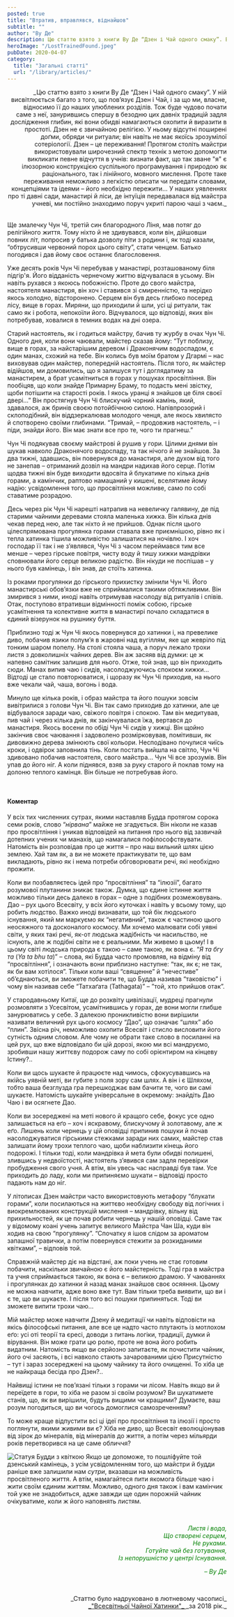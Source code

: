 ```yaml
---
posted: true
title: "Втратив, вправлявся, віднайшов"
subtitle: ""
author: "Ву Де"
description: Цю статтю взято з книги Ву Де “Дзен і Чай одного смаку”. В ній висвітлюється багато з того, що пов’язує Дзен і Чай, і за що ми, власне, відносимо її до наших улюблених розділів...
heroImage: "/LostTrainedFound.jpeg"
pubDate: 2020-04-07
category: 
  title: "Загальні статті"
  url: "/library/articles/"
---
```



<p align="right" style="text-wrap: balance; margin-bottom: 2rem;">_Цю статтю взято з книги Ву Де “Дзен і Чай одного смаку”. У ній висвітлюється багато з того, що пов’язує Дзен і Чай, і за що ми, власне, відносимо її до наших улюблених розділів. Тож буде чудово почати саме з неї, занурившись спершу в безодню цих давніх традицій задля дослідження глибин, які вони обидві намагаються охопити й виразити в простоті. Дзен не є звичайною релігією. У ньому відсутні поширені доґми, обряди чи ритуали; він навіть не має якоїсь зрозумілої сотеріології. Дзен – це переживання! Протягом століть майстри використовували широчезний спектр технік з метою допомогти викликати певне відчуття в учнів: визнати факт, що так зване "я" є ілюзорною конструкцією суспільного програмування і природою як раціонального, так і лінійного, мовного мислення. Проте таке переживання неможливо з легкістю описати чи передати словами, концепціями та ідеями – його необхідно пережити... У наших уявленнях про ті давні сади, манастирі й ліси, де інтуїція передавалася від майстра учневі, ми постійно знаходимо поруч укриті парою чаші з чаєм._</p>

Ще змалечку Чун Чі, третій син благородного Ліня, мав потяг до релігійного життя. Тому ніхто й не здивувався, коли він, дійшовши повних літ, попросив у батька дозволу піти з родини і, як тоді казали, “обтрусивши червоний порох цього світу”, стати ченцем. Батько погодився і дав йому своє останнє благословення.

Уже десять років Чун Чі перебував у манастирі, розташованому біля підгір'я. Його відданість чернечому життю відчувалася в усьому. Він навіть рухався з якоюсь побожністю. Проте до свого майстра, настоятеля манастиря, він хоч і ставився зі смиренністю, та нерідко якось холодно, відсторонено. Серцем він був десь глибоко посеред лісу, вище в горах. Миряни, що приходили й шли, усі ці ритуали, так само як і робота, непокоїли його. Відчувалося, що відповіді, яких він потребував, ховалися в темних водах на дні озера.

Старий настоятель, як і годиться майстру, бачив ту журбу в очах Чун Чі. Одного дня, коли вони чаювали, майстер сказав йому: “Тут поблизу, вище в горах, за найстарішим деревом і Драконячим водоспадом, є один манах, схожий на тебе. Він колись був моїм братом у Дгармі – нас виховував один майстер, попередній настоятель. Після того, як майстер відійшов, ми домовились, що я залишуся тут і доглядатиму за манастирем, а брат усамітниться в горах у пошуках просвітління. Він пообіцяв, що коли знайде Примарну Браму, то подасть мені звістку, щоби потішити на старості років. І якось уранці я знайшов це біля своєї двері…” Він простягнув Чун Чі блискучий чорний камінь, який, здавалося, аж бринів своєю потойбічною силою. Напівпрозорий і склоподібний, він віддзеркалював молодого ченця, але якось хвилясто й спотворено своїми глибинами. “Тримай, – продовжив настоятель, – і піди, знайди його. Він має знати все про те, чого ти прагнеш.”

Чун Чі подякував своєму майстрові й рушив у гори. Цілими днями він шукав навколо Драконячого водоспаду, та так нічого й не знайшов. За два тижні, здавшись, він повернувся до манастиря, але духом від того не занепав – отриманий дозвіл на мандри надихав його серце. Потім щодва тижні він буде виходити вдосвіта й блукатиме по кілька днів горами, а камінчик, раптово намацаний у кишені, вселятиме йому надію: усвідомлення того, що просвітління можливе, само по собі ставатиме розрадою.

Десь через рік Чун Чі нарешті натрапив на невеличку галявину, де під старими чайними деревами стояла маленька хижка. Він кілька днів чекав перед нею, але так ніхто й не прийшов. Однак після цього цілеспрямована прогулянка горами ставала вже приємнішою, рівно як і тепла хатинка тішила можливістю залишатися на ночівлю. І хоч господар її так і не з’являвся, Чун Чі з часом переймався тим все менше – через гірське повітря, чисту воду й тишу хижки мандрівки сповнювали його серце великою радістю. Він нікуди не поспішав – у нього був камінець, і він знав, де стоїть хатинка.

Із роками прогулянки до гірського прихистку змінили Чун Чі. Його манастирські обов’язки вже не сприймалися такими обтяжливими. Він змирився з ними, иноді навіть отримував насолоду від ритуалів і співів. Отак, поступово втративши відмінності поміж собою, гірське усамітнення та колективне життя в манастирі почало складатися в єдиний візерунок на рушнику буття.

Приблизно тоді ж Чун Чі якось повернувся до хатинки і, на превелике диво, побачив язики полум’я в жаровні над вугіллям, яке ще жевріло під тонким шаром попелу. На столі стояла чаша, а поруч лежало трохи листя з довколишніх чайних дерев. Він аж засяяв від думки: це ж напевно самітник залишив для нього. Отже, той знав, що він приходить сюди. Манах випив чаю і сидів, насолоджуючись спокоєм хижки… Відтоді це стало повторюватися, і щоразу як Чун Чі приходив, на нього вже чекали чай, чаша, вогонь і вода.

Минуло ще кілька років, і образ майстра та його пошуки зовсім вивітрилися з голови Чун Чі. Він так само приходив до хатинки, але це відбувалося заради чаю, свіжого повітря і спокою. Там він медитував, пив чай і через кілька днів, як закінчувалася їжа, вертався до манастиря. Якось восени по обіді Чун Чі сидів у хижці. Він щойно закінчив своє чаювання і задоволено розмірковував, помітивши, як дивовижно дерева змінюють свої кольори. Несподівано почулися чиїсь кроки, і одвірок заповнила тінь. Коли постать вийшла на світло, Чун Чі здивовано побачив настоятеля, свого майстра… Чун Чі все зрозумів. Він упав до його ніг. А коли піднявся, взяв за руку старого й поклав тому на долоню теплого камінця. Він більше не потребував його.

<p>&nbsp;</p>

#### Коментар
У всіх тих численних сутрах, якими наставляв Будда протягом сорока семи років, слово “_нірвана_” майже не згадується. Він ніколи не казав про просвітління і уникав відповідей на питання про нього від зазвичай дотепних учених чи манахів, що намагалися пофілософствувати. Натомість він розповідав про це життя – про наш вильний шлях цією землею. Хай там як, а ви не можете практикувати те, що вам викладають, рівно як і нема потреби обговорювати речі, які необхідно прожити.

Коли ви позбавляєтесь ідей про “просвітління” та “ілюзії”, багато розумової плутанини зникає також. Думка, що єдине істинне життя можливо тільки десь далеко в горах – одне з подібних розмежовувань. Дао – рух цього Всесвіту, у всіх його куточках і навіть у всьому тому, що робить людство. Важко иноді визнавати, що той бік людського існування, який ми маркуємо як “негативний”, також є частиною цього неосяжного та досконалого космосу. Ми хочемо малювати собі уявні світи, у яких такі речі, як-от людська жадібність чи насильство, не існують, але ж подібні світи не є реальними. Ми живемо в цьому! І в цьому світі людська природа є такою – саме такою, як вона є. “_Я та бгу та_ (_Ya ta bhu ta_)” – слова, які Будда часто промовляв, на відміну від “просвітління”, і означають вони приблизно наступне: “так, як є; не так, як би вам хотілося”. Тільки коли ваші “священне” й “нечестиве” об’єднаються, ви зможете побачити те, що Будда називав “таковістю” і чому він називав себе “Татхаґата (Tathagata)” – ”той, хто прийшов отак”.

У стародавньому Китаї, ще до розквіту цивілізації, мудреці прагнули розмовляти з Усесвітом, усамітнившись у горах, де вони могли глибше занурюватись у себе. З далекою проникливістю вони вирішили називати величний рух цього космосу “Дао”, що означає “шлях” або “плин”. Звісна річ, неможливо охопити Всесвіт і стисло висловити його сутність одним словом. Але чому не обрати таке слово в посиланні на цей рух, що вже відповідало би цій дорозі, якою ми всі мандруємо, зробивши нашу життєву подорож саму по собі орієнтиром на кінцеву Істину?..

Коли ви щось шукаєте й працюєте над чимось, сфокусувавшись на якійсь уявній меті, ви губите з поля зору сам шлях. А він і є Шляхом, тобто ваша безглузда гра перешкоджає вам бачити те, чого ви самі шукаєте. Натомість шукайте універсальне в окремому: знайдіть Дао Чаю і ви осягнете Дао.

Коли ви зосереджені на меті нового й кращого себе, фокус усе одно залишається на еґо – хоч і яскравому, блискучому й золотавому, але ж еґо. Лишень коли чернець у цій оповідці припинив пошуки й почав насолоджуватися гірськими стежками заради них самих, майстер став залишати йому трохи теплого чаю, щоби наблизити кінець його подорожі. І тільки тоді, коли мандрівка й мета були обидві полишені, злившись у недвоїстості, настоятель з’явився сам задля перевірки пробудження свого учня. А втім, він увесь час насправді був там. Усе приходить до ладу, коли ми припиняємо шукати – відповіді просто падають нам до ніг.

У літописах Дзен майстри часто використовують метафору “блукати горами”, коли посилаються на життєво необхідну свободу від логічних і виокремлюваних конструкцій мислення – мандрівку, вільну від прихильностей, як це почав робити чернець у нашій оповідці. Саме так у відомому коані учень запитує великого Майстра Чан Ша, куди він ходив на свою “прогулянку”. “Спочатку я ішов слідом за ароматом запашної травички, а потім повернувся стежити за розкиданими квітками”, – відповів той.

Справжній майстер діє на відстані, аж поки учень не стає готовим побачити, наскільки звичайною є його майстерність. Тоді гра в майстра та учня сприймається такою, як вона є – великою драмою. У чаюваннях і прогулянках до хатинки й назад манах знайшов своє осяяння. Цьому не можна навчити, адже воно вже тут. Вам тільки треба виявити, що ви і є те, що ви шукаєте. І після того всі пошуки припиняться. Тоді ви зможете випити трохи чаю...

Мій майстер може навчити Дзену й медитації чи навіть відповісти на якісь філософські питання, але все це надто часто плутають із мотлохом еґо: усі оті теорії та єресі, доводи з питань логіки, традиції, думки й вірування. Він може грати цю ролю, проте не вона його робить видатним. Натомість якщо ви серйозно запитаєте, як почистити чайник, його очі засяють, і всі навколо стають зачарованими цією Присутністю – тут і зараз зосереджені на цьому чайнику та його очищенні. То хіба це не найкраща бесіда про Дзен?..

Найвищі істини не пов’язані тільки з горами чи лісом. Навіть якщо ви й переїдете в гори, то хіба не разом зі своїм розумом? Ви шукатимете станів, що, як ви вирішили, будуть вищими чи кращими? Думаєте, ваш розум погодиться, що ви чогось домоглися самозреченням?

То може краще відпустити всі ці ідеї про просвітління та ілюзії і просто поглянути, якими живими ви є? Хіба не диво, що Всесвіт еволюціонував від зірок до мінералів, від мінералів до життя, а потім через мільярди років перетворився на це саме обличчя?

<Image src={Image1}  class="float-left" alt="Статуя Будди з квіткою" /> Якщо це допоможе, то пошліфуйте той дзенський камінець, з усім усвідомленням того, що майстри й будди раніше вже залишили нам _сутри_, вказавши на можливість просвітленого життя. А втім, намагайтеся пити якомога більше чаю і жити своїм єдиним життям. Можливо, одного дня також і вам камінчик той уже не знадобиться, адже завжди ще один порожній чайник очікуватиме, коли ж його наповнять листям.

<p>&nbsp;</p>
<section style="font-style: italic; color: #008000; text-align: right;">
    <p>Листя і вода,<br />Що створені серцем,<br />Не руками.<br />Готуйте чай без готування,<br />Із непорушністю у центрі Існування.</p>
    <p>– Ву Де</p>
</section>

<p>&nbsp;</p>
<p align="right" style="font-size: 0.9rem;">_Статтю було надруковано в лютневому часописі_<br /><a title="globalteahut.org" href="http://www.globalteahut.org/" target="blank" rel="noopener">_"Всесвітньої Чайної Хатинки"_ </a>_за 2018 рік._</p>